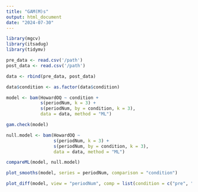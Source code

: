 ```yaml
---
title: "GAM(M)s"
output: html_document
date: "2024-07-30"
---
```


```r
library(mgcv)
library(itsadug)
library(tidymv)

pre_data <- read.csv('/path')
post_data <- read.csv('/path')

data <- rbind(pre_data, post_data)

data$condition <- as.factor(data$condition)

model <- bam(HowardOQ ~ condition + 
             s(periodNum, k = 3) + 
             s(periodNum, by = condition, k = 3),
             data = data, method = "ML")

gam.check(model)

null.model <- bam(HowardOQ ~ 
                  s(periodNum, k = 3) +
                  s(periodNum, by = condition, k = 3),
                  data = data, method = "ML")

compareML(model, null.model)

plot_smooths(model, series = periodNum, comparison = "condition")

plot_diff(model, view = "periodNum", comp = list(condition = c("pre", "post")))
```

